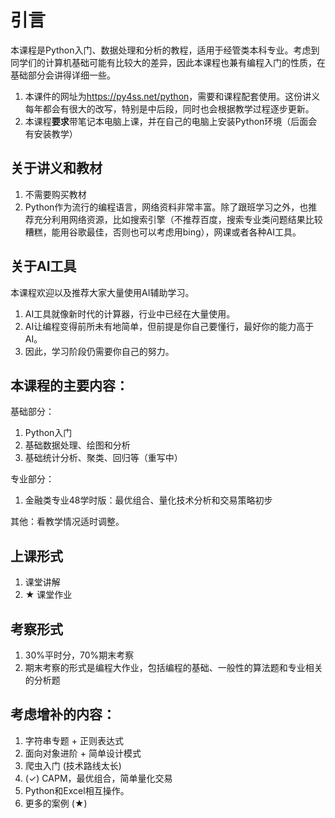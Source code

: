 #  引言 {.unnumbered}  

本课程是Python入门、数据处理和分析的教程，适用于经管类本科专业。考虑到同学们的计算机基础可能有比较大的差异，因此本课程也兼有编程入门的性质，在基础部分会讲得详细一些。

1. 本课件的网址为[https://py4ss.net/python](https://py4ss.net/python)，需要和课程配套使用。这份讲义每年都会有很大的改写，特别是中后段，同时也会根据教学过程逐步更新。
2. 本课程**要求**带笔记本电脑上课，并在自己的电脑上安装Python环境（后面会有安装教学）

## 关于讲义和教材

1. 不需要购买教材
2. Python作为流行的编程语言，网络资料非常丰富。除了跟班学习之外，也推荐充分利用网络资源，比如搜索引擎（不推荐百度，搜索专业类问题结果比较糟糕，能用谷歌最佳，否则也可以考虑用bing），网课或者各种AI工具。


## 关于AI工具

本课程欢迎以及推荐大家大量使用AI辅助学习。

1. AI工具就像新时代的计算器，行业中已经在大量使用。
2. AI让编程变得前所未有地简单，但前提是你自己要懂行，最好你的能力高于AI。
3. 因此，学习阶段仍需要你自己的努力。


## 本课程的主要内容：

基础部分：

1. Python入门
2. 基础数据处理、绘图和分析
3. 基础统计分析、聚类、回归等（重写中）

专业部分：

1. 金融类专业48学时版：最优组合、量化技术分析和交易策略初步

其他：看教学情况适时调整。


## 上课形式

1. 课堂讲解
2. ★ 课堂作业

## 考察形式

1. 30%平时分，70%期末考察
2. 期末考察的形式是编程大作业，包括编程的基础、一般性的算法题和专业相关的分析题


## 考虑增补的内容：
:::{.callout-warning}

1. 字符串专题 + 正则表达式
2. 面向对象进阶 + 简单设计模式
3. 爬虫入门 (技术路线太长)
4. (✓) CAPM，最优组合，简单量化交易 
5. Python和Excel相互操作。
6. 更多的案例 (★)
:::